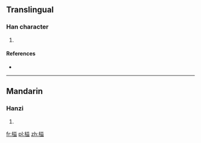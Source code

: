==Translingual==

===Han character===
{{Han char|rn=75|rad=木|as=10|sn=14|four=|canj=DTCT}}

# {{defn|Han|sort=木10}}

====References====
* {{Han ref|kx=0542.220|dkj=15220|dj=0930.290|hdz=21266.020|uh=698F|ud=27023}}

----

==Mandarin==

===Hanzi===
{{cmn-hanzi|pin=[[yì]] ([[yi4]])|wg=i<sup>4</sup>}}

# {{defn|lang=cmn|sort=木10}}

[[fr:榏]]
[[pl:榏]]
[[zh:榏]]